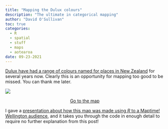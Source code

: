 ```yaml
---
title: "Mapping the Dulux colours"
description: "The ultimate in categorical mapping"
author: "David O'Sullivan"
toc: true
categories:
  - R
  - spatial
  - stuff
  - maps
  - aotearoa
date: 09-23-2021
---
```


[Dulux have had a range of colours named for places in New Zealand](https://www.dulux.co.nz/colour/colours-of-new-zealand/) for several years now. Clearly this is an opportunity for mapping too good to be missed. You can thank me later.

![](dulux-colour-map.png)

::: {style="text-align:center;"}
[Go to the map](https://dosull.github.io/dulux-colours-map/maps/){.button-link target="_blank"}
:::

I gave a [presentation about how this map was made using _R_ to a Maptime! Wellington audience](https://dosull.github.io/dulux-colours-map/slides/maptime-slides.html), and it takes you through the code in enough detail to require no further explanation from this post!


